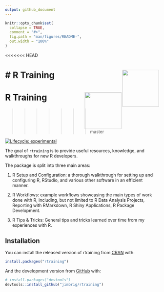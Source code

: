 ```yaml
---
output: github_document
---
```


```r
knitr::opts_chunk$set(
  collapse = TRUE,
  comment = "#>",
  fig.path = "man/figures/README-",
  out.width = "100%"
)
```

<<<<<<< HEAD

# R Training <img src='man/figures/logo.png' align="right" height="120" style="background:none; background-color: transparent !important; border:none; box-shadow:none;" />
=======
# R Training <img src='man/figures/logo.png' align="right" height="120" style="background:none; border:none; box-shadow:none;" />
>>>>>>> master

<!-- badges: start -->
[![Lifecycle: experimental](https://img.shields.io/badge/lifecycle-experimental-orange.svg)](https://www.tidyverse.org/lifecycle/#experimental)
<!-- badges: end -->

The goal of `rtraining` is to provide useful resources, knowledge, and 
walkthroughs for new R developers. 

The package is split into three main areas:

1. R Setup and Configuration: a thorough walkthrough for setting up and 
configuring R, RStudio, and various other software in an efficient manner.

2. R Workflows: example workflows showcasing the main types of work done with R,
including, but not limited to R Data Analysis Projects, Reporting with RMarkdown,
R Shiny Applications, R Package Development.
  
3. R Tips & Tricks: General tips and tricks learned over time from my experiences
with R.

## Installation

You can install the released version of rtraining from 
[CRAN](https://CRAN.R-project.org) with:

``` r
install.packages("rtraining")
```

And the development version from [GitHub](https://github.com/) with:

``` r
# install.packages("devtools")
devtools::install_github("jimbrig/rtraining")
```
